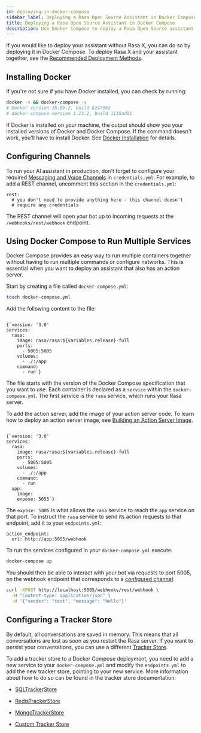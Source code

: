 ```yaml
---
id: deploying-in-docker-compose
sidebar_label: Deploying a Rasa Open Source Assistant in Docker Compose
title: Deploying a Rasa Open Source Assistant in Docker Compose
description: Use Docker Compose to deploy a Rasa Open Source assistant
---
```

<!-- this file is version specific, do not use `@site/...` syntax -->

<a aria-hidden="true" tabIndex="-1" className="anchor enhancedAnchor" id="deploying-rasa-in-docker-compose"></a>

If you would like to deploy your assistant without Rasa X, you can do so by deploying it in Docker Compose.
To deploy Rasa X and your assistant together, see the [Recommended Deployment Methods](../how-to-deploy.mdx#recommended-deployment-methods).

## Installing Docker

If you're not sure if you have Docker installed, you can check by running:

```bash
docker -v && docker-compose -v
# Docker version 18.09.2, build 6247962
# docker-compose version 1.23.2, build 1110ad01
```

If Docker is installed on your machine, the output should show you your installed
versions of Docker and Docker Compose. If the command doesn't work, you'll have to
install Docker.
See [Docker Installation](https://docs.docker.com/install/) for details.

<a aria-hidden="true" tabIndex="-1" className="anchor enhancedAnchor" id="docker-compose-configuring-channels"></a>

## Configuring Channels

To run your AI assistant in production, don't forget to configure your required
[Messaging and Voice Channels](../messaging-and-voice-channels.mdx) in `credentials.yml`. For example, to add a
REST channel, uncomment this section in the `credentials.yml`:

```yaml-rasa
rest:
  # you don't need to provide anything here - this channel doesn't
  # require any credentials
```

The REST channel will open your bot up to incoming requests at the `/webhooks/rest/webhook` endpoint.

<a aria-hidden="true" tabIndex="-1" className="anchor enhancedAnchor" id="running-multiple-services"></a>

## Using Docker Compose to Run Multiple Services

Docker Compose provides an easy way to run multiple containers together without
having to run multiple commands or configure networks. This is essential when you
want to deploy an assistant that also has an action server.

Start by creating a file called `docker-compose.yml`:

```bash
touch docker-compose.yml
```

Add the following content to the file:

<pre><code parentName="pre" className="language-yaml">
{`version: '3.0'
services:
  rasa:
    image: rasa/rasa:${variables.release}-full
    ports:
      - 5005:5005
    volumes:
      - ./:/app
    command:
      - run`}</code></pre>

The file starts with the version of the Docker Compose specification that you
want to use.
Each container is declared as a `service` within the `docker-compose.yml`.
The first service is the `rasa` service, which runs your Rasa server.

To add the action server, add the image of your action server code. To learn how to deploy
an action server image, see [Building an Action Server Image](../how-to-deploy.mdx#building-an-action-server-image).

<pre><code parentName="pre" className="language-yaml">
{`version: '3.0'
services:
  rasa:
    image: rasa/rasa:${variables.release}-full
    ports:
      - 5005:5005
    volumes:
      - ./:/app
    command:
      - run
  app:
    image: <image:tag>
    expose: 5055`}</code></pre>

The `expose: 5005` is what allows the `rasa` service to reach the `app` service on that port.
To instruct the `rasa` service to send its action requests to that endpoint, add it to your `endpoints.yml`:

```yaml-rasa
action_endpoint:
  url: http://app:5055/webhook
```

To run the services configured in your `docker-compose.yml` execute:

```bash
docker-compose up
```

You should then be able to interact with your bot via requests to port 5005, on the webhook endpoint that
corresponds to a [configured channel](./deploying-in-docker-compose.mdx#docker-compose-configuring-channels):

```bash
curl -XPOST http://localhost:5005/webhooks/rest/webhook \
  -H "Content-type: application/json" \
  -d '{"sender": "test", "message": "hello"}'
```

## Configuring a Tracker Store

By default, all conversations are saved in memory. This means that all
conversations are lost as soon as you restart the Rasa server.
If you want to persist your conversations, you can use a different
[Tracker Store](../tracker-stores.mdx).

To add a tracker store to a Docker Compose deployment, you need to add a new
service to your `docker-compose.yml` and modify the `endpoints.yml` to add
the new tracker store, pointing to your new service. More information about how
to do so can be found in the tracker store documentation:

* [SQLTrackerStore](../tracker-stores.mdx#sqltrackerstore)

* [RedisTrackerStore](../tracker-stores.mdx#redistrackerstore)

* [MongoTrackerStore](../tracker-stores.mdx#mongotrackerstore)

* [Custom Tracker Store](../tracker-stores.mdx#custom-tracker-store)

